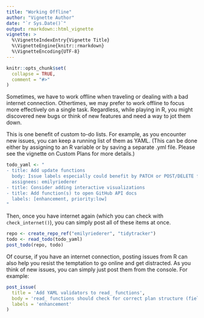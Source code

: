 ```yaml
---
title: "Working Offline"
author: "Vignette Author"
date: "`r Sys.Date()`"
output: rmarkdown::html_vignette
vignette: >
  %\VignetteIndexEntry{Vignette Title}
  %\VignetteEngine{knitr::rmarkdown}
  %\VignetteEncoding{UTF-8}
---
```


```r
knitr::opts_chunk$set(
  collapse = TRUE,
  comment = "#>"
)
```

Sometimes, we have to work offline when traveling or dealing with a bad internet connection. Othertimes, we may prefer to work offline to focus more effectively on a single task. Regardless, while playing in R, you might discovered new bugs or think of new features and need a way to jot them down.

This is one benefit of custom to-do lists. For example, as you encounter new issues, you can keep a running list of them as YAML. (This can be done either by assigning to an R variable or by saving a separate .yml file. Please see the vignette on Custom Plans for more details.)

```r
todo_yaml <- "
- title: Add update functions
  body: Issue labels especially could benefit by PATCH or POST/DELETE functionality
  assignees: emilyriederer
- title: Consider adding interactive visualizations
- title: Add function(s) to open GitHub API docs 
  labels: [enhancement, priority:low]
"
```

Then, once you have internet again (which you can check with `check_internet()`), you can simply post all of these items at once.

```r
repo <- create_repo_ref("emilyriederer", "tidytracker")
todo <- read_todo(todo_yaml)
post_todo(repo, todo)
```

Of course, if you have an internet connection, posting issues from R can also help you resist the temptation to go online and get distracted. As you think of new issues, you can simply just post them from the console. For example:

```r
post_issue(
  title = 'Add YAML validators to read_ functions',
  body = 'read_ functions should check for correct plan structure (field names & relationships)',
  labels = 'enhancement'
)
```

